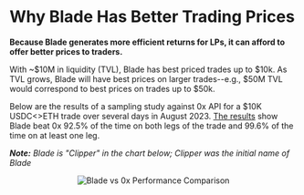 # Why Blade Has Better Trading Prices

**Because Blade generates more efficient returns for LPs, it can afford to offer better prices to traders.**

With \~$10M in liquidity (TVL), Blade has best priced trades up to $10k. As TVL grows, Blade will have best prices on larger trades--e.g., $50M TVL would correspond to best prices on trades up to $50k.

Below are the results of a sampling study against 0x API for a $10K USDC\<\>ETH trade over several days in August 2023. [The results](https://docs.google.com/presentation/d/1QLYkVzOBrMvy8axKhID_ag0IVEaARIfN/edit#slide=id.p6) show Blade beat 0x 92.5% of the time on both legs of the trade and 99.6% of the time on at least one leg.

_**Note:** Blade is "Clipper" in the chart below; Clipper was the initial name of Blade_

<div align="center">

![Blade vs 0x Performance Comparison](/images/blade/blade-0x-performance-comparison.png)

</div>
